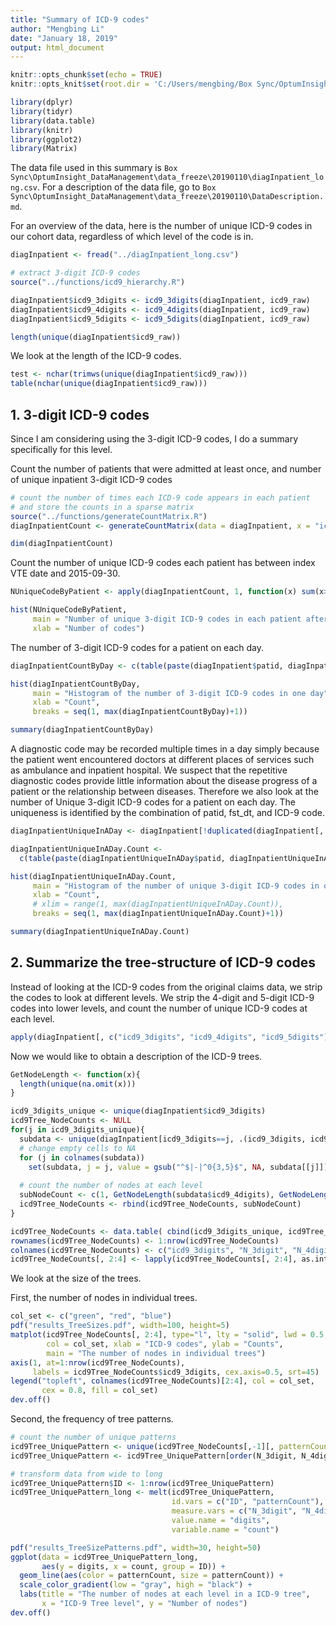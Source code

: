 ```yaml
---
title: "Summary of ICD-9 codes"
author: "Mengbing Li"
date: "January 18, 2019"
output: html_document
---
```



```r
knitr::opts_chunk$set(echo = TRUE)
knitr::opts_knit$set(root.dir = 'C:/Users/mengbing/Box Sync/OptumInsight_DataManagement/data_freeze/20190110/data_icd9Summary')

library(dplyr)
library(tidyr)
library(data.table)
library(knitr)
library(ggplot2)
library(Matrix)
```


The data file used in this summary is ``Box Sync\OptumInsight_DataManagement\data_freeze\20190110\diagInpatient_long.csv``. For a description of the data file, go to `Box Sync\OptumInsight_DataManagement\data_freeze\20190110\DataDescription.md`.


For an overview of the data, here is the number of unique ICD-9 codes in our cohort data, regardless of which level of the code is in.
```r
diagInpatient <- fread("../diagInpatient_long.csv")

# extract 3-digit ICD-9 codes
source("../functions/icd9_hierarchy.R")

diagInpatient$icd9_3digits <- icd9_3digits(diagInpatient, icd9_raw)
diagInpatient$icd9_4digits <- icd9_4digits(diagInpatient, icd9_raw)
diagInpatient$icd9_5digits <- icd9_5digits(diagInpatient, icd9_raw)

length(unique(diagInpatient$icd9_raw))
```

We look at the length of the ICD-9 codes.
```r
test <- nchar(trimws(unique(diagInpatient$icd9_raw)))
table(nchar(unique(diagInpatient$icd9_raw)))
```



## 1. 3-digit ICD-9 codes
Since I am considering using the 3-digit ICD-9 codes, I do a summary specifically for this level.

Count the number of patients that were admitted at least once, and number of unique inpatient 3-digit ICD-9 codes
```r
# count the number of times each ICD-9 code appears in each patient
# and store the counts in a sparse matrix
source("../functions/generateCountMatrix.R")
diagInpatientCount <- generateCountMatrix(data = diagInpatient, x = "icd9_3digits", sparse = TRUE)

dim(diagInpatientCount)
```


Count the number of unique ICD-9 codes each patient has between index VTE date and 2015-09-30.
```r
NUniqueCodeByPatient <- apply(diagInpatientCount, 1, function(x) sum(x>0))

hist(NUniqueCodeByPatient, 
     main = "Number of unique 3-digit ICD-9 codes in each patient after index VTE",
     xlab = "Number of codes")
```


The number of 3-digit ICD-9 codes for a patient on each day.
```r
diagInpatientCountByDay <- c(table(paste(diagInpatient$patid, diagInpatient$fst_dt)))

hist(diagInpatientCountByDay,
     main = "Histogram of the number of 3-digit ICD-9 codes in one day",
     xlab = "Count",
     breaks = seq(1, max(diagInpatientCountByDay)+1))

summary(diagInpatientCountByDay)
```


A diagnostic code may be recorded multiple times in a day simply because the patient went encountered doctors at different places of services such as ambulance and inpatient hospital. We suspect that the repetitive diagnostic codes provide little information about the disease progress of a patient or the relationship between diseases. Therefore we also look at the number of Unique 3-digit ICD-9 codes for a patient on each day. The uniqueness is identified by the combination of patid, fst\_dt, and ICD-9 code.
```r
diagInpatientUniqueInADay <- diagInpatient[!duplicated(diagInpatient[,.(patid, fst_dt, icd9_raw)]),]

diagInpatientUniqueInADay.Count <- 
  c(table(paste(diagInpatientUniqueInADay$patid, diagInpatientUniqueInADay$fst_dt)))

hist(diagInpatientUniqueInADay.Count,
     main = "Histogram of the number of unique 3-digit ICD-9 codes in one day",
     xlab = "Count",
     # xlim = range(1, max(diagInpatientUniqueInADay.Count)),
     breaks = seq(1, max(diagInpatientUniqueInADay.Count)+1))

summary(diagInpatientUniqueInADay.Count)
```



## 2. Summarize the tree-structure of ICD-9 codes

Instead of looking at the ICD-9 codes from the original claims data, we strip the codes to look at different levels. We strip the 4-digit and 5-digit ICD-9 codes into lower levels, and count the number of unique ICD-9 codes at each level.
```r
apply(diagInpatient[, c("icd9_3digits", "icd9_4digits", "icd9_5digits")], 2, function(x) length(unique(x)))
```


Now we would like to obtain a description of the ICD-9 trees.
```r
GetNodeLength <- function(x){
  length(unique(na.omit(x)))
}

icd9_3digits_unique <- unique(diagInpatient$icd9_3digits)
icd9Tree_NodeCounts <- NULL
for(j in icd9_3digits_unique){
  subdata <- unique(diagInpatient[icd9_3digits==j, .(icd9_3digits, icd9_4digits, icd9_5digits)])
  # change empty cells to NA
  for (j in colnames(subdata)) 
    set(subdata, j = j, value = gsub("^$|-|^0{3,5}$", NA, subdata[[j]]))
  
  # count the number of nodes at each level
  subNodeCount <- c(1, GetNodeLength(subdata$icd9_4digits), GetNodeLength(subdata$icd9_5digits))
  icd9Tree_NodeCounts <- rbind(icd9Tree_NodeCounts, subNodeCount)
}

icd9Tree_NodeCounts <- data.table( cbind(icd9_3digits_unique, icd9Tree_NodeCounts))
rownames(icd9Tree_NodeCounts) <- 1:nrow(icd9Tree_NodeCounts)
colnames(icd9Tree_NodeCounts) <- c("icd9_3digits", "N_3digit", "N_4digit", "N_5digit")
icd9Tree_NodeCounts[, 2:4] <- lapply(icd9Tree_NodeCounts[, 2:4], as.integer)
```


We look at the size of the trees.

First, the number of nodes in individual trees.
```r
col_set <- c("green", "red", "blue")
pdf("results_TreeSizes.pdf", width=100, height=5)
matplot(icd9Tree_NodeCounts[, 2:4], type="l", lty = "solid", lwd = 0.5, xaxt='n',
        col = col_set, xlab = "ICD-9 codes", ylab = "Counts",
        main = "The number of nodes in individual trees")
axis(1, at=1:nrow(icd9Tree_NodeCounts),
     labels = icd9Tree_NodeCounts$icd9_3digits, cex.axis=0.5, srt=45)
legend("topleft", colnames(icd9Tree_NodeCounts)[2:4], col = col_set,
       cex = 0.8, fill = col_set)
dev.off()
```



Second, the frequency of tree patterns.
```r
# count the number of unique patterns 
icd9Tree_UniquePattern <- unique(icd9Tree_NodeCounts[,-1][, patternCount := .N, by = .(N_3digit, N_4digit, N_5digit)])
icd9Tree_UniquePattern <- icd9Tree_UniquePattern[order(N_3digit, N_4digit, N_5digit, patternCount), ]

# transform data from wide to long
icd9Tree_UniquePattern$ID <- 1:nrow(icd9Tree_UniquePattern)
icd9Tree_UniquePattern_long <- melt(icd9Tree_UniquePattern,
                                    id.vars = c("ID", "patternCount"),
                                    measure.vars = c("N_3digit", "N_4digit", "N_5digit"),
                                    value.name = "digits",
                                    variable.name = "count")

pdf("results_TreeSizePatterns.pdf", width=30, height=50)
ggplot(data = icd9Tree_UniquePattern_long, 
       aes(y = digits, x = count, group = ID)) +
  geom_line(aes(color = patternCount, size = patternCount)) +
  scale_color_gradient(low = "gray", high = "black") +
  labs(title = "The number of nodes at each level in a ICD-9 tree",
       x = "ICD-9 Tree level", y = "Number of nodes")
dev.off()
```











